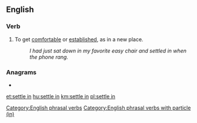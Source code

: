 ==English==

===Verb===
{{en-verb|settles in|settling in|settled in}}

# {{lb|en|idiomatic}} To get [[comfortable]] or [[established]], as in a new place.
#: ''I had just sat down in my favorite easy chair and settled in when the phone rang.''

===Anagrams===
* {{l|en|entitles}}

[[Category:English phrasal verbs]]
[[Category:English phrasal verbs with particle (in)]]

[[et:settle in]]
[[hu:settle in]]
[[km:settle in]]
[[pl:settle in]]